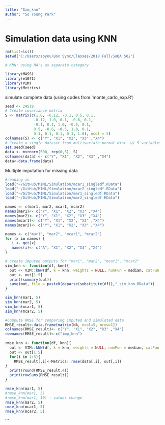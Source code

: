 ```yaml
---
title: "Sim_knn"
author: "So Young Park"
---
```


# Simulation data using KNN

```r
rm(list=ls())
setwd("C:/Users/soyou/Box Sync/Classes/2018 Fall/SoDA 502")

# KNN: using NA's as separate category

library(MASS)
library(e1071)
library(VIM)
library(Metrics)
```

simulate complete data (using codes from 'monte_carlo_exp.R')
```r
seed <- 24519
# Create covariance matrix
S <- matrix(c(1.0, -0.12, -0.1, 0.5, 0.1,
             -0.12, 1.0, 0.1, -0.6, 0.1,
             -0.1, 0.1, 1.0, -0.5, 0.1,
             0.5, -0.6, -0.5, 1.0, 0.1,
             0.1, 0.1, 0.1, 0.1, 1.0), ncol = 5)
colnames(S) <- c("Y", "X1", "X2", "X3" ,"X4")
# Create a single dataset from multivariate normal dist. w/ 5 variables
set.seed(seed)
data <- mvrnorm(500, rep(0,5), S)
colnames(data) <- c("Y", "X1", "X2", "X3" ,"X4")
data<-data.frame(data)
```

Multiple imputation for missing data 
```r
#reading in
load("~/GitHub/MIML/Simulation/mcar1_singledf.RData")
load("~/GitHub/MIML/Simulation/mcar2_singledf.RData")
load("~/GitHub/MIML/Simulation/mar1_singledf.RData")
load("~/GitHub/MIML/Simulation/mar2_singledf.RData")

names <- c(mar1, mar2, mcar1, mcar2)
names(mar1)<- c("Y", "X1", "X2", "X3" ,"X4")
names(mar2)<- c("Y", "X1", "X2", "X3" ,"X4")
names(mcar1)<- c("Y", "X1", "X2", "X3" ,"X4")
names(mcar2)<- c("Y", "X1", "X2", "X3" ,"X4")

names <- c("mar1", "mar2", "mcar1", "mcar2")
for (x in names) {
   i <- get(x)
   names(i)<- c("A", "X1", "X2", "X3" ,"X4")
}

# create imputed outputs for "mar1", "mar2", "mcar1", "mcar2"
sim_knn <- function(df, knn){
  out <- VIM::kNN(df, k = knn, weights = NULL, numFun = median, catFun = maxCat, impNA = TRUE, trace = TRUE, imp_var = TRUE, imp_suffix = "imp", addRandom = FALSE, useImputedDist = TRUE, weightDist = FALSE)
  out <- out[1:5]
  print(summary(out))
  save(out, file = paste0(deparse(substitute(df)),"_sim_knn.RData"))
}

sim_knn(mar1, 5)
sim_knn(mar2, 5)
sim_knn(mcar1, 5)
sim_knn(mcar2, 5)
```

```r
#Compute RMSE for comparing imputed and simulated data
RMSE_result<-data.frame(matrix(NA, ncol=5, nrow=1))
colnames(RMSE_result)<- c("Y", "X1", "X2", "X3" ,"X4")
rownames(RMSE_result)<-c("imp_knn")
  
rmse_knn <- function(df, knn){
  out <- VIM::kNN(df, k = knn, weights = NULL, numFun = median, catFun = maxCat, impNA = TRUE, trace = FALSE, imp_var = TRUE, imp_suffix = "imp", addRandom = FALSE, useImputedDist = TRUE, weightDist = FALSE)
  out <- out[1:5]
  for(i in 1:5){
    RMSE_result[,i]<-Metrics::rmse(data[,i], out[,i])
}
  print(round(RMSE_result,4))
  print(rowSums(RMSE_result))
}

rmse_knn(mar1, 5)
#rmse_knn(mar1, 5)
#rmse_knn(mar1, 10) - values change
rmse_knn(mar2, 5)
rmse_knn(mcar1, 5)
rmse_knn(mcar2, 5)
```

```